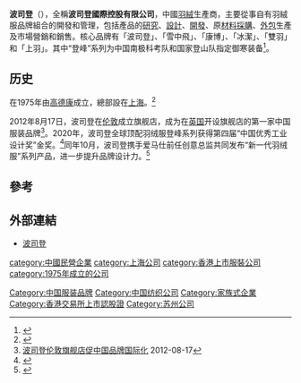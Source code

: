 {{Infobox_Company
| company_name = 波司登國際控股有限公司
| company_logo = Bosideng.gif
| company_type = [[民營企業|民營企業]]
| foundation = 1975年
| location ={{CHN}}[[上海市|上海市]]杨浦区政府路18号波司登国际大厦
| industry = [[成衣|成衣]]生產及銷售
| key_people = [[主席|主席]]：[[高德康|高德康]]
| sales =
| profit =
| asset =
| market_value =
| num_employees =
| revenue =
| products = 羽絨
| homepage = [http://www.bosideng.com/ 波司登]
}}

'''波司登'''（{{hkex|3998}}），全稱'''波司登國際控股有限公司'''，中國[[羽絨|羽絨]]生產商，主要從事自有羽絨服品牌組合的開發和管理，包括產品的[[研究|研究]]、[[設計|設計]]、[[開發|開發]]、原[[材料|材料]][[採購|採購]]、[[外包|外包]]生產及市場營銷和銷售。核心品牌有「波司登」、「雪中飛」、「康博」、「冰潔」、「雙羽」和「上羽」。其中“登峰”系列为中国南极科考队和国家登山队指定御寒装备<ref>{{Cite web |url=https://tech.ifeng.com/c/82FHNlJ7bmM |title=波司登助力中国南极科考队 顶级战服无人能敌 |access-date=2021-11-29 |archive-date=2021-11-29 |archive-url=https://web.archive.org/web/20211129100230/https://tech.ifeng.com/c/82FHNlJ7bmM |dead-url=no }}</ref>。

==历史==
在1975年由[[高德康|高德康]]成立，總部設在[[上海|上海]]。<ref>{{Cite web |url=http://company.bosideng.com/ |title=波司登公司簡介 |access-date=2008-03-08 |archive-date=2021-01-19 |archive-url=https://web.archive.org/web/20210119052704/http://company.bosideng.com/ |dead-url=no }}</ref>

2012年8月17日，波司登在[[伦敦|伦敦]]成立旗舰店，成为在[[英国|英国]]开设旗舰店的第一家中国服装品牌<ref>[http://finance.sina.com.cn/roll/20120817/214812883628.shtml 波司登伦敦旗舰店促中国品牌国际化] {{Wayback|url=http://finance.sina.com.cn/roll/20120817/214812883628.shtml |date=20190909144446 }} 2012-08-17</ref>。2020年，波司登全球顶配羽绒服登峰系列获得第四届“中国优秀工业设计奖”金奖。<ref>{{cite news |author1= |title=民族品牌崛起：高德康谈波司登的成功之道 |url=https://finance.huanqiu.com/article/44AA3WIcMt0 |accessdate=2021-11-03 |work=环球网 |archive-date=2021-11-05 |archive-url=https://web.archive.org/web/20211105181214/https://finance.huanqiu.com/article/44AA3WIcMt0 |dead-url=no }}</ref>同年10月，波司登携手爱马仕前任创意总监共同发布“新一代羽绒服”系列产品，进一步提升品牌设计力。<ref>{{cite news |last1=Slichter |first1=S. J. |last2=Harker |first2=L. A. |title=携手前爱马仕创意总监 波司登“新一代”羽绒服发布在即-新华网 |url=http://www.xinhuanet.com/fashion/2020-10/27/c_1126658345.htm |accessdate=2021-11-03 |work=新华网 |archive-date=2021-11-05 |archive-url=https://web.archive.org/web/20211105201019/http://www.xinhuanet.com/fashion/2020-10/27/c_1126658345.htm |dead-url=no }}</ref>

== 參考 ==
<references />

== 外部連結 ==
* [http://www.bosideng.com/ 波司登] {{Wayback|url=http://www.bosideng.com/ |date=20210418213552 }}

{{DEFAULTSORT:B}}
[[Category:中国服装品牌|Category:中国服装品牌]]
[[Category:中国纺织公司|Category:中国纺织公司]]
[[category:中國民營企業|category:中國民營企業]]
[[category:上海公司|category:上海公司]]
[[category:香港上市服裝公司|category:香港上市服裝公司]]
[[category:1975年成立的公司|category:1975年成立的公司]]
[[Category:家族式企業|Category:家族式企業]]
[[Category:香港交易所上市認股證|Category:香港交易所上市認股證]]
[[Category:苏州公司|Category:苏州公司]]